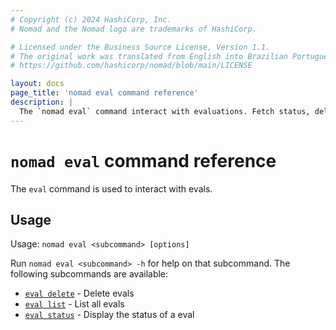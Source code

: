 ```yaml
---
# Copyright (c) 2024 HashiCorp, Inc.
# Nomad and the Nomad logo are trademarks of HashiCorp.

# Licensed under the Business Source License, Version 1.1.
# The original work was translated from English into Brazilian Portuguese.
# https://github.com/hashicorp/nomad/blob/main/LICENSE

layout: docs
page_title: 'nomad eval command reference'
description: |
  The `nomad eval` command interact with evaluations. Fetch status, delete an evaluation, and list all evaluations.
---
```


# `nomad eval` command reference

The `eval` command is used to interact with evals.

## Usage

Usage: `nomad eval <subcommand> [options]`

Run `nomad eval <subcommand> -h` for help on that subcommand. The following
subcommands are available:
- [`eval delete`][delete] - Delete evals
- [`eval list`][list] - List all evals
- [`eval status`][status] - Display the status of a eval

[delete]: /nomad/docs/commands/eval/delete 'Delete evals'
[list]: /nomad/docs/commands/eval/list 'List all evals'
[status]: /nomad/docs/commands/eval/status 'Display the status of a eval'
